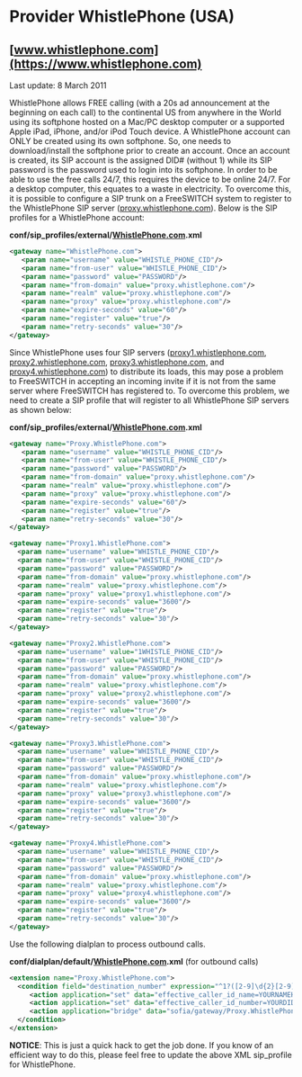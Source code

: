 
# Provider WhistlePhone (USA) 

 

## [www.whistlephone.com](https://www.whistlephone.com)

Last update: 8 March 2011

WhistlePhone allows FREE calling (with a 20s ad announcement at the beginning on each call) to the continental US from anywhere in the World using its softphone hosted on a Mac/PC desktop computer or a supported Apple iPad, iPhone, and/or iPod Touch device. A WhistlePhone account can ONLY be created using its own softphone. So, one needs to download/install the softphone prior to create an account. Once an account is created, its SIP account is the assigned DID# (without 1) while its SIP password is the password used to login into its softphone. In order to be able to use the free calls 24/7, this requires the device to be online 24/7\. For a desktop computer, this equates to a waste in electricity. To overcome this, it is possible to configure a SIP trunk on a FreeSWITCH system to register to the WhistlePhone SIP server ([proxy.whistlephone.com](http://proxy.whistlephone.com)). Below is the SIP profiles for a WhistlePhone account:

**conf/sip\_profiles/external/[WhistlePhone.com](http://WhistlePhone.com).xml**

```xml
<gateway name="WhistlePhone.com">
   <param name="username" value="WHISTLE_PHONE_CID"/>
   <param name="from-user" value="WHISTLE_PHONE_CID"/>
   <param name="password" value="PASSWORD"/>
   <param name="from-domain" value="proxy.whistlephone.com"/>
   <param name="realm" value="proxy.whistlephone.com"/>
   <param name="proxy" value="proxy.whistlephone.com"/>
   <param name="expire-seconds" value="60"/>
   <param name="register" value="true"/>
   <param name="retry-seconds" value="30"/>
</gateway>
```

Since WhistlePhone uses four SIP servers ([proxy1.whistlephone.com](http://proxy1.whistlephone.com), [proxy2.whistlephone.com](http://proxy2.whistlephone.com), [proxy3.whistlephone.com](http://proxy3.whistlephone.com), and [proxy4.whistlephone.com](http://proxy4.whistlephone.com)) to distribute its loads, this may pose a problem to FreeSWITCH in accepting an incoming invite if it is not from the same server where FreeSWITCH has registered to. To overcome this problem, we need to create a SIP profile that will register to all WhistlePhone SIP servers as shown below:

**conf/sip\_profiles/external/[WhistlePhone.com](http://WhistlePhone.com).xml**

```xml
<gateway name="Proxy.WhistlePhone.com">
   <param name="username" value="WHISTLE_PHONE_CID"/>
   <param name="from-user" value="WHISTLE_PHONE_CID"/>
   <param name="password" value="PASSWORD"/>
   <param name="from-domain" value="proxy.whistlephone.com"/>
   <param name="realm" value="proxy.whistlephone.com"/>
   <param name="proxy" value="proxy.whistlephone.com"/>
   <param name="expire-seconds" value="60"/>
   <param name="register" value="true"/>
   <param name="retry-seconds" value="30"/>
</gateway>

<gateway name="Proxy1.WhistlePhone.com">
  <param name="username" value="WHISTLE_PHONE_CID"/>
  <param name="from-user" value="WHISTLE_PHONE_CID"/>
  <param name="password" value="PASSWORD"/>
  <param name="from-domain" value="proxy.whistlephone.com"/>
  <param name="realm" value="proxy.whistlephone.com"/>
  <param name="proxy" value="proxy1.whistlephone.com"/>
  <param name="expire-seconds" value="3600"/>
  <param name="register" value="true"/>
  <param name="retry-seconds" value="30"/>
</gateway>

<gateway name="Proxy2.WhistlePhone.com">
  <param name="username" value="1WHISTLE_PHONE_CID"/>
  <param name="from-user" value="WHISTLE_PHONE_CID"/>
  <param name="password" value="PASSWORD"/>
  <param name="from-domain" value="proxy.whistlephone.com"/>
  <param name="realm" value="proxy.whistlephone.com"/>
  <param name="proxy" value="proxy2.whistlephone.com"/>
  <param name="expire-seconds" value="3600"/>
  <param name="register" value="true"/>
  <param name="retry-seconds" value="30"/>
</gateway>

<gateway name="Proxy3.WhistlePhone.com">
  <param name="username" value="WHISTLE_PHONE_CID"/>
  <param name="from-user" value="WHISTLE_PHONE_CID"/>
  <param name="password" value="PASSWORD"/>
  <param name="from-domain" value="proxy.whistlephone.com"/>
  <param name="realm" value="proxy.whistlephone.com"/>
  <param name="proxy" value="proxy3.whistlephone.com"/>
  <param name="expire-seconds" value="3600"/>
  <param name="register" value="true"/>
  <param name="retry-seconds" value="30"/>
</gateway>

<gateway name="Proxy4.WhistlePhone.com">
  <param name="username" value="WHISTLE_PHONE_CID"/>
  <param name="from-user" value="WHISTLE_PHONE_CID"/>
  <param name="password" value="PASSWORD"/>
  <param name="from-domain" value="proxy.whistlephone.com"/>
  <param name="realm" value="proxy.whistlephone.com"/>
  <param name="proxy" value="proxy4.whistlephone.com"/>
  <param name="expire-seconds" value="3600"/>
  <param name="register" value="true"/>
  <param name="retry-seconds" value="30"/>
</gateway>
```

Use the following dialplan to process outbound calls.

**conf/dialplan/default/[WhistlePhone.com](http://WhistlePhone.com).xml** (for outbound calls)

```xml
<extension name="Proxy.WhistlePhone.com">
  <condition field="destination_number" expression="^1?([2-9]\d{2}[2-9]\d{6})$">
     <action application="set" data="effective_caller_id_name=YOURNAMEHERE"/>
     <action application="set" data="effective_caller_id_number=YOURDIDHERE"/>
     <action application="bridge" data="sofia/gateway/Proxy.WhistlePhone.com/1$1"/>
  </condition>
</extension> 
```

**NOTICE**: This is just a quick hack to get the job done. If you know of an efficient way to do this, please feel free to update the above XML sip\_profile for WhistlePhone.


